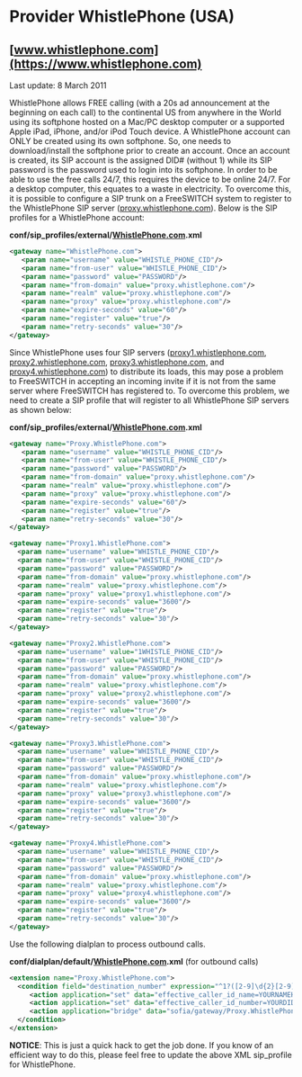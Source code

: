 
# Provider WhistlePhone (USA) 

 

## [www.whistlephone.com](https://www.whistlephone.com)

Last update: 8 March 2011

WhistlePhone allows FREE calling (with a 20s ad announcement at the beginning on each call) to the continental US from anywhere in the World using its softphone hosted on a Mac/PC desktop computer or a supported Apple iPad, iPhone, and/or iPod Touch device. A WhistlePhone account can ONLY be created using its own softphone. So, one needs to download/install the softphone prior to create an account. Once an account is created, its SIP account is the assigned DID# (without 1) while its SIP password is the password used to login into its softphone. In order to be able to use the free calls 24/7, this requires the device to be online 24/7\. For a desktop computer, this equates to a waste in electricity. To overcome this, it is possible to configure a SIP trunk on a FreeSWITCH system to register to the WhistlePhone SIP server ([proxy.whistlephone.com](http://proxy.whistlephone.com)). Below is the SIP profiles for a WhistlePhone account:

**conf/sip\_profiles/external/[WhistlePhone.com](http://WhistlePhone.com).xml**

```xml
<gateway name="WhistlePhone.com">
   <param name="username" value="WHISTLE_PHONE_CID"/>
   <param name="from-user" value="WHISTLE_PHONE_CID"/>
   <param name="password" value="PASSWORD"/>
   <param name="from-domain" value="proxy.whistlephone.com"/>
   <param name="realm" value="proxy.whistlephone.com"/>
   <param name="proxy" value="proxy.whistlephone.com"/>
   <param name="expire-seconds" value="60"/>
   <param name="register" value="true"/>
   <param name="retry-seconds" value="30"/>
</gateway>
```

Since WhistlePhone uses four SIP servers ([proxy1.whistlephone.com](http://proxy1.whistlephone.com), [proxy2.whistlephone.com](http://proxy2.whistlephone.com), [proxy3.whistlephone.com](http://proxy3.whistlephone.com), and [proxy4.whistlephone.com](http://proxy4.whistlephone.com)) to distribute its loads, this may pose a problem to FreeSWITCH in accepting an incoming invite if it is not from the same server where FreeSWITCH has registered to. To overcome this problem, we need to create a SIP profile that will register to all WhistlePhone SIP servers as shown below:

**conf/sip\_profiles/external/[WhistlePhone.com](http://WhistlePhone.com).xml**

```xml
<gateway name="Proxy.WhistlePhone.com">
   <param name="username" value="WHISTLE_PHONE_CID"/>
   <param name="from-user" value="WHISTLE_PHONE_CID"/>
   <param name="password" value="PASSWORD"/>
   <param name="from-domain" value="proxy.whistlephone.com"/>
   <param name="realm" value="proxy.whistlephone.com"/>
   <param name="proxy" value="proxy.whistlephone.com"/>
   <param name="expire-seconds" value="60"/>
   <param name="register" value="true"/>
   <param name="retry-seconds" value="30"/>
</gateway>

<gateway name="Proxy1.WhistlePhone.com">
  <param name="username" value="WHISTLE_PHONE_CID"/>
  <param name="from-user" value="WHISTLE_PHONE_CID"/>
  <param name="password" value="PASSWORD"/>
  <param name="from-domain" value="proxy.whistlephone.com"/>
  <param name="realm" value="proxy.whistlephone.com"/>
  <param name="proxy" value="proxy1.whistlephone.com"/>
  <param name="expire-seconds" value="3600"/>
  <param name="register" value="true"/>
  <param name="retry-seconds" value="30"/>
</gateway>

<gateway name="Proxy2.WhistlePhone.com">
  <param name="username" value="1WHISTLE_PHONE_CID"/>
  <param name="from-user" value="WHISTLE_PHONE_CID"/>
  <param name="password" value="PASSWORD"/>
  <param name="from-domain" value="proxy.whistlephone.com"/>
  <param name="realm" value="proxy.whistlephone.com"/>
  <param name="proxy" value="proxy2.whistlephone.com"/>
  <param name="expire-seconds" value="3600"/>
  <param name="register" value="true"/>
  <param name="retry-seconds" value="30"/>
</gateway>

<gateway name="Proxy3.WhistlePhone.com">
  <param name="username" value="WHISTLE_PHONE_CID"/>
  <param name="from-user" value="WHISTLE_PHONE_CID"/>
  <param name="password" value="PASSWORD"/>
  <param name="from-domain" value="proxy.whistlephone.com"/>
  <param name="realm" value="proxy.whistlephone.com"/>
  <param name="proxy" value="proxy3.whistlephone.com"/>
  <param name="expire-seconds" value="3600"/>
  <param name="register" value="true"/>
  <param name="retry-seconds" value="30"/>
</gateway>

<gateway name="Proxy4.WhistlePhone.com">
  <param name="username" value="WHISTLE_PHONE_CID"/>
  <param name="from-user" value="WHISTLE_PHONE_CID"/>
  <param name="password" value="PASSWORD"/>
  <param name="from-domain" value="proxy.whistlephone.com"/>
  <param name="realm" value="proxy.whistlephone.com"/>
  <param name="proxy" value="proxy4.whistlephone.com"/>
  <param name="expire-seconds" value="3600"/>
  <param name="register" value="true"/>
  <param name="retry-seconds" value="30"/>
</gateway>
```

Use the following dialplan to process outbound calls.

**conf/dialplan/default/[WhistlePhone.com](http://WhistlePhone.com).xml** (for outbound calls)

```xml
<extension name="Proxy.WhistlePhone.com">
  <condition field="destination_number" expression="^1?([2-9]\d{2}[2-9]\d{6})$">
     <action application="set" data="effective_caller_id_name=YOURNAMEHERE"/>
     <action application="set" data="effective_caller_id_number=YOURDIDHERE"/>
     <action application="bridge" data="sofia/gateway/Proxy.WhistlePhone.com/1$1"/>
  </condition>
</extension> 
```

**NOTICE**: This is just a quick hack to get the job done. If you know of an efficient way to do this, please feel free to update the above XML sip\_profile for WhistlePhone.


